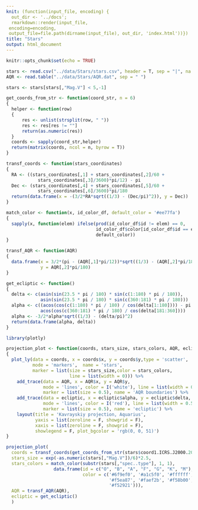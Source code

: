 ```yaml
---
knit: (function(input_file, encoding) {
  out_dir <- '../docs';
  rmarkdown::render(input_file,
 encoding=encoding,
 output_file=file.path(dirname(input_file), out_dir, 'index.html'))})
title: "Stars"
output: html_document
---
```


```r
knitr::opts_chunk$set(echo = TRUE)
```

```r
stars <- read.csv("../data/Stars/stars.csv", header = T, sep = "|", na.strings = "~")
AQR <- read.table("../data/Stars/AQR.dat", sep = " ")
```

```r
stars <- stars[stars[,"Mag.V"] < 5,-1]
```

```r
get_coords_from_str <- function(coord_str, n = 6) 
{
  helper <- function(row)
  { 
      res <- unlist(strsplit(row, " "))
      res <- res[res != ""]
      return(as.numeric(res))
  }
  coords <- sapply(coord_str,helper)
  return(matrix(coords, ncol = n, byrow = T))
}

transf_coords <- function(stars_coordinates) 
{
  RA <- ((stars_coordinates[,1] + stars_coordinates[,2]/60 + 
            stars_coordinates[,3]/3600)*pi/12) - pi
  Dec <- (stars_coordinates[,4] + stars_coordinates[,5]/60 +
            stars_coordinates[,6]/3600)*pi/180 
  return(data.frame(x = -(3/2*RA*sqrt((1/3) - (Dec/pi)^2)), y = Dec))
}
```


```r
match_color <- function(x, id_color_df, default_color = '#ee77fa') 
{
  sapply(x, function(elem) ifelse(prod(id_color_df$id != elem) == 0,
                                  id_color_df$color[id_color_df$id == elem],
                                  default_color))
}
```


```r
transf_AQR <- function(AQR) 
{
  data.frame(x = 3/2*(pi - (AQR[,1]*pi/12))*sqrt((1/3) - (AQR[,2]*pi/180/pi)^2),
             y = AQR[,2]*pi/180)
}
```

```r
get_ecliptic <- function()
{
  delta <- c(asin(sin(23.5 * pi / 180) * sin(c(1:180) * pi / 180)),
             asin(sin(23.5 * pi / 180) * sin(c(360:181) * pi / 180)))
  alpha <- c((acos(cos(c(1:180) * pi / 180) / cos(delta[1:180]))) - pi,
             acos(cos(c(360:181) * pi / 180) / cos(delta[181:360])))
  alpha <- -3/2*alpha*sqrt((1/3) - (delta/pi)^2)
  return(data.frame(alpha, delta))
}
```

```r
library(plotly)

projection_plot <- function(coords, stars_size, stars_colors, AQR, ecliptic) 
{
  plot_ly(data = coords, x = coords$x, y = coords$y,type = 'scatter',
          mode = 'markers',  name = 'stars',
          marker = list(size = stars_size,color = stars_colors,
                        line = list(width = 0))) %>% 
    add_trace(data = AQR, x = AQR$x, y = AQR$y,
              mode = 'lines', color = I('white'), line = list(width = 0.5),
              marker = list(size = 0.5), name = 'AQR boundaries') %>%
    add_trace(data = ecliptic, x = ecliptic$alpha, y = ecliptic$delta, 
              mode = 'lines', color = I('red'), line = list(width = 0.5),
              marker = list(size = 0.5), name = 'ecliptic') %>%
    layout(title = 'Kavrayskiy projection, Aquarius',
           yaxis = list(zeroline = F, showgrid = F),
           xaxis = list(zeroline = F, showgrid = F),
           showlegend = F, plot_bgcolor = 'rgb(0, 0, 51)')
}
```

```r
projection_plot(
  coords = transf_coords(get_coords_from_str(stars$coord1.ICRS.J2000.2000.)),
  stars_size = exp(-as.numeric(stars[,"Mag.V"])/6)*2.5,
  stars_colors = match_color(substr(stars[,"spec..type"], 1, 1),
                  data.frame(id = c("O", "B", "A", "F", "G", "K", "M"),
                             color = c('#6f9ef0', '#a1c5f0', '#ffffff',
                                       '#f5ea87', '#faef2b', '#f58b00', 
                                       '#f52921'))),
  AQR = transf_AQR(AQR),
  ecliptic = get_ecliptic()
  )
```
















